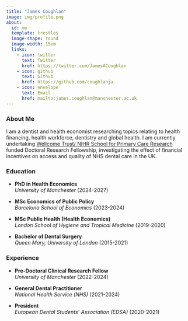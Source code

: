 ```yaml
---
title: "James Coughlan"
image: img/profile.png
about:
  id: me
  template: trestles
  image-shape: round
  image-width: 15em
  links:
    - icon: twitter
      text: Twitter
      href: https://twitter.com/JamesACoughlan
    - icon: github
      text: Github
      href: https://github.com/coughlanja
    - icon: envelope
      text: Email
      href: mailto:james.coughlan@manchester.ac.uk
---
```


::: {#me}
### About Me

I am a dentist and health economist researching topics relating to health financing, health workforce, dentistry and global health. I am currently undertaking [Wellcome Trust/ NIHR School for Primary Care Research](https://www.spcr.nihr.ac.uk/career-development/doctoral-training-programme-for-primary-care-clinicians) funded Doctoral Research Fellowship, investigating the effect of financial incentives on access and quality of NHS dental care in the UK.

### Education

-   **PhD in Health Economics**\
    *University of Manchester* (2024-2027)

-   **MSc Economics of Public Policy**\
    *Barcelona School of Economics* (2023-2024)

-   **MSc Public Health (Health Economics)**\
    *London School of Hygiene and Tropical Medicine* (2019-2020)

-   **Bachelor of Dental Surgery**\
    *Queen Mary, University of London* (2015-2021)

### Experience

-   **Pre-Doctoral Clinical Research Fellow**\
    *University of Manchester* (2022-2024)

-   **General Dental Practitioner**\
    *National Health Service (NHS)* (2021-2024)

-   **President**\
    *European Dental Students' Association (EDSA)* (2020-2021)
:::
